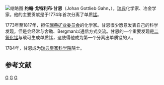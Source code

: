 {{unreferenced|time=2019-09-29T07:02:42+00:00}}
[[File:Gahn_Johan_Gottlieb.jpg|缩略图]]
'''约翰·戈特利布·甘恩'''（Johan Gottlieb Gahn，{{bd|1745年|8月19日|1818年|12月8日}}），[[瑞典|瑞典]]化学家、冶金学家。他的主要贡献是于1774年首次分离了单质[[锰|锰]]。

1773年至1817年，担任[[瑞典矿业委员会|瑞典矿业委员会]]的化学家。甘恩很少愿意发表自己的科学发现，但是会经常与舍勒、Bergman以通信方式交流。甘恩的一个重要发现是[[二氧化锰|二氧化锰]]与碳可生成单质锰，这使得他成为第一个分离出单质锰的人。

1784年，甘恩成为[[瑞典皇家科学院|瑞典皇家科学院]]院士。

==参考文献==
{{reflist}}

{{Authority control}}
[[Category:瑞典化学家|G]]
[[Category:瑞典皇家科学院院士|G]]
[[Category:烏普薩拉大學校友|G]]